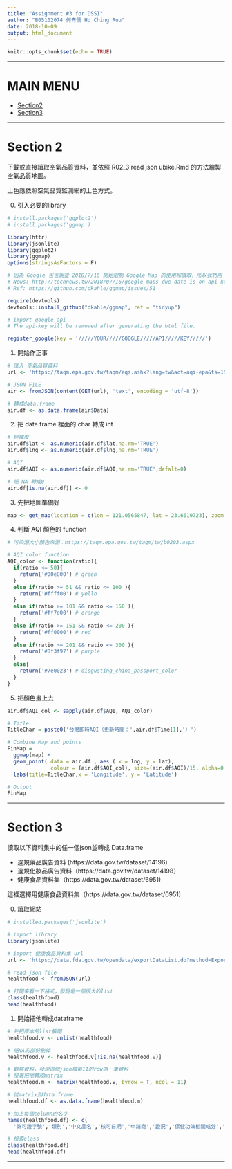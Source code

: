 ```yaml
---
title: "Assignment #3 for DSSI"
author: "B05102074 何青儒 Ho Ching Ruu"
date: 2018-10-09
output: html_document
---
```


```r
knitr::opts_chunk$set(echo = TRUE)
```

***
# MAIN MENU

- [Section2](#S2)
- [Section3](#S3)

***

<h1 id="S2">Section 2</h1>

下載或直接讀取空氣品質資料，並依照 R02_3 read json ubike.Rmd 的方法繪製空氣品質地圖。

上色應依照空氣品質監測網的上色方式。

0. 引入必要的library

```r

# install.packages('ggplot2')
# install.packages('ggmap')

library(httr)
library(jsonlite)
library(ggplot2)
library(ggmap)
options(stringsAsFactors = F)

# 因為 Google 爸爸說從 2018/7/16 開始限制 Google Map 的使用和讀取，所以我們用 API 吧
# News: http://technews.tw/2018/07/16/google-maps-due-date-is-on-api-key-access-is-charging-more-expensive-and-restricted-and-will-effect-government/
# Ref: https://github.com/dkahle/ggmap/issues/51

require(devtools)
devtools::install_github("dkahle/ggmap", ref = "tidyup")

# import google api
# The api-key will be removed after generating the html file.

register_google(key = '/////YOUR/////GOOGLE/////API/////KEY/////') 

```

1. 開始作正事

```r
# 匯入 空氣品質資料 
url <- 'https://taqm.epa.gov.tw/taqm/aqs.ashx?lang=tw&act=aqi-epa&ts=1538931940046'

# JSON FILE
air <- fromJSON(content(GET(url), 'text', encoding = 'utf-8'))

# 轉成data.frame
air.df <- as.data.frame(air$Data)
```

2. 把 date.frame 裡面的 char 轉成 int

```r
# 經緯度
air.df$lat <- as.numeric(air.df$lat,na.rm='TRUE')
air.df$lng <- as.numeric(air.df$lng,na.rm='TRUE')

# AQI
air.df$AQI <- as.numeric(air.df$AQI,na.rm='TRUE',defalt=0)

# 把 NA 轉成0
air.df[is.na(air.df)] <- 0
```

3. 先把地圖準備好

```r
map <- get_map(location = c(lon = 121.0565847, lat = 23.6619723), zoom = 7, language = 'zh-TW', maptype = 'satellite')
```

4. 判斷 AQI 顏色的 function

```r
# 污染源大小顏色來源：https://taqm.epa.gov.tw/taqm/tw/b0203.aspx

# AQI color function
AQI_color <- function(ratio){
  if(ratio <= 50){
    return('#00e800') # green
  }
  else if(ratio >= 51 && ratio <= 100 ){
    return('#ffff00') # yello
  }
  else if(ratio >= 101 && ratio <= 150 ){
    return('#ff7e00') # orange
  }
  else if(ratio >= 151 && ratio <= 200 ){
    return('#ff0000') # red
  }
  else if(ratio >= 201 && ratio <= 300 ){
    return('#8f3f97') # purple
  }
  else{
    return('#7e0023') # disgusting_china_passport_color
  }
}

```

5. 把顏色畫上去

```r
air.df$AQI_col <- sapply(air.df$AQI, AQI_color)

# Title
TitleChar = paste0('台灣即時AQI（更新時間：',air.df$Time[1],'）')

# Combine Map and points
FinMap = 
  ggmap(map) + 
  geom_point( data = air.df , aes ( x = lng, y = lat), 
              colour = (air.df$AQI_col), size=(air.df$AQI)/15, alpha=0.4) + 
  labs(title=TitleChar,x = 'Longitude', y = 'Latitude')

# Output
FinMap
```

***

<h1 id="S3">Section 3</h1>

讀取以下資料集中的任一個json並轉成 Data.frame

- 違規藥品廣告資料 (https://data.gov.tw/dataset/14196)
- 違規化妝品廣告資料（https://data.gov.tw/dataset/14198）
- 健康食品資料集（https://data.gov.tw/dataset/6951)

這裡選擇用健康食品資料集（https://data.gov.tw/dataset/6951)

0. 讀取網站

```r
# installed.packages('jsonlite')

# import library
library(jsonlite)

# import 健康食品資料集 url 
url <- 'https://data.fda.gov.tw/opendata/exportDataList.do?method=ExportData&InfoId=19&logType=3'

# read json file
healthfood <- fromJSON(url)

# 打開來看一下格式，發現是一個很大的list
class(healthfood)
head(healthfood)
```

1. 開始把他轉成dataframe

```r

# 先把原本的list解開
healthfood.v <- unlist(healthfood)

# 把NA的部份刪掉
healthfood.v <- healthfood.v[!is.na(healthfood.v)]

# 觀察資料，發現這個json檔每11的row為一筆資料
# 接著把他轉成matrix
healthfood.m <- matrix(healthfood.v, byrow = T, ncol = 11)

# 從matrix到data.frame
healthfood.df <- as.data.frame(healthfood.m)

# 加上每個column的名字
names(healthfood.df) <- c(
  '許可證字號','類別','中文品名','核可日期','申請商','證況','保健功效相關成分','保健功效','保健功效宣稱','警語','注意事項')

# 檢查class
class(healthfood.df)
head(healthfood.df)
```

***

